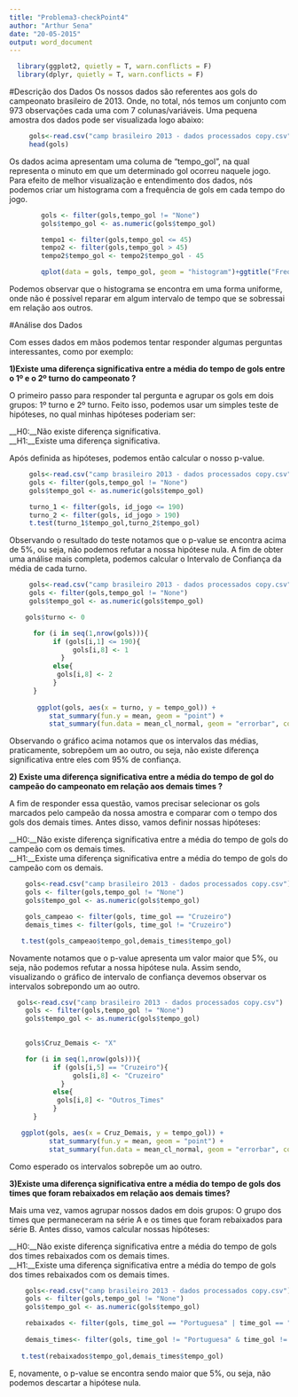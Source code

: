 ```yaml
---
title: "Problema3-checkPoint4"
author: "Arthur Sena"
date: "20-05-2015"
output: word_document
---
```


```r
  library(ggplot2, quietly = T, warn.conflicts = F)
  library(dplyr, quietly = T, warn.conflicts = F)
```


#Descrição dos Dados
Os nossos dados são referentes aos gols do campeonato brasileiro de 2013. Onde, no total, nós temos um conjunto com 973 observações cada uma com 7 colunas/variáveis. Uma pequena amostra dos dados pode ser visualizada logo abaixo:

```r
     gols<-read.csv("camp brasileiro 2013 - dados processados copy.csv")
     head(gols)
```

Os dados acima apresentam uma columa de "tempo_gol", na qual representa o minuto em que um determinado gol ocorreu naquele jogo. Para efeito de melhor visualização e entendimento dos dados, nós podemos criar um histograma com a frequência de gols em cada tempo do jogo.

```r
        gols <- filter(gols,tempo_gol != "None")
        gols$tempo_gol <- as.numeric(gols$tempo_gol)

        tempo1 <- filter(gols,tempo_gol <= 45)
        tempo2 <- filter(gols,tempo_gol > 45)
        tempo2$tempo_gol <- tempo2$tempo_gol - 45

        qplot(data = gols, tempo_gol, geom = "histogram")+ggtitle("Frequencia dos gols")
```

Podemos observar que o histograma se encontra em uma forma uniforme, onde não é possível reparar em algum intervalo de tempo que se sobressai em relação aos outros.

#Análise dos Dados

Com esses dados em mãos podemos tentar responder algumas perguntas interessantes, como por exemplo:

__1)Existe uma diferença significativa entre a média do tempo de gols entre o 1º e o 2º turno do campeonato ?__

O primeiro passo para responder tal pergunta e agrupar os gols em dois grupos: 1º turno e 2º turno. Feito isso, podemos usar um simples teste de hipóteses, no qual minhas hipóteses poderiam ser:

__H0:__Não existe diferença significativa.  
__H1:__Existe uma diferença significativa.

Após definida as hipóteses, podemos então calcular o nosso p-value.

```r

     gols<-read.csv("camp brasileiro 2013 - dados processados copy.csv")
     gols <- filter(gols,tempo_gol != "None")
     gols$tempo_gol <- as.numeric(gols$tempo_gol)

     turno_1 <- filter(gols, id_jogo <= 190)
     turno_2 <- filter(gols, id_jogo > 190)
     t.test(turno_1$tempo_gol,turno_2$tempo_gol)
```

Observando o resultado do teste notamos que o p-value se encontra acima de 5%, ou seja, não podemos refutar a nossa hipótese nula.
A fim de obter uma análise mais completa, podemos calcular o Intervalo de Confiança da média de cada turno.

```r

     gols<-read.csv("camp brasileiro 2013 - dados processados copy.csv")
     gols <- filter(gols,tempo_gol != "None")
     gols$tempo_gol <- as.numeric(gols$tempo_gol)

    gols$turno <- 0

      for (i in seq(1,nrow(gols))){
           if (gols[i,1] <= 190){
                gols[i,8] <- 1
             }
           else{
            gols[i,8] <- 2
           }
      }
    
       ggplot(gols, aes(x = turno, y = tempo_gol)) + 
          stat_summary(fun.y = mean, geom = "point") + 
          stat_summary(fun.data = mean_cl_normal, geom = "errorbar", colour = "blue",) + ggtitle("Intervalos de Confiança")

```

Observando o gráfico acima notamos que os intervalos das médias, praticamente, sobrepõem um ao outro, ou seja, não existe diferença significativa entre eles com 95% de confiança.

__2) Existe uma diferença significativa entre a média do tempo de gol do campeão do campeonato  em relação aos demais times ?__

A fim de responder essa questão, vamos precisar selecionar os gols marcados pelo campeão da nossa amostra e comparar com o tempo dos gols dos demais times. Antes disso, vamos definir nossas hipóteses:

__H0:__Não existe diferença significativa entre a média do tempo de gols do campeão com os demais times.  
__H1:__Existe uma diferença significativa entre a média do tempo de gols do campeão com os demais.

```r
    gols<-read.csv("camp brasileiro 2013 - dados processados copy.csv")
    gols <- filter(gols,tempo_gol != "None")
    gols$tempo_gol <- as.numeric(gols$tempo_gol)

    gols_campeao <- filter(gols, time_gol == "Cruzeiro")
    demais_times <- filter(gols, time_gol != "Cruzeiro")

   t.test(gols_campeao$tempo_gol,demais_times$tempo_gol)

```

Novamente notamos que o p-value apresenta um valor maior que 5%, ou seja, não podemos refutar a nossa hipótese nula. Assim sendo, visualizando o gráfico de intervalo de confiança devemos observar os intervalos sobrepondo um ao outro.

```r

  gols<-read.csv("camp brasileiro 2013 - dados processados copy.csv")
    gols <- filter(gols,tempo_gol != "None")
    gols$tempo_gol <- as.numeric(gols$tempo_gol)   
 

    gols$Cruz_Demais <- "X"

    for (i in seq(1,nrow(gols))){
           if (gols[i,5] == "Cruzeiro"){
                gols[i,8] <- "Cruzeiro"
             }
           else{
            gols[i,8] <- "Outros_Times"
           }
      }

   ggplot(gols, aes(x = Cruz_Demais, y = tempo_gol)) + 
          stat_summary(fun.y = mean, geom = "point") + 
          stat_summary(fun.data = mean_cl_normal, geom = "errorbar", colour = "blue",) + ggtitle("Intervalos de Confiança")

```

  Como esperado os intervalos sobrepõe um ao outro.
  
__3)Existe uma diferença significativa entre a média do tempo de gols dos times que foram rebaixados em relação aos demais times?__

Mais uma vez, vamos agrupar nossos dados em dois grupos: O grupo dos times que permaneceram na série A e os times que foram rebaixados para série B. Antes disso, vamos calcular nossas hipóteses:

__H0:__Não existe diferença significativa entre a média do tempo de gols dos times rebaixados com os demais times.  
__H1:__Existe uma diferença significativa entre a média do tempo de gols dos times rebaixados com os demais times.

```r
    gols<-read.csv("camp brasileiro 2013 - dados processados copy.csv")
    gols <- filter(gols,tempo_gol != "None")
    gols$tempo_gol <- as.numeric(gols$tempo_gol)   

    rebaixados <- filter(gols, time_gol == "Portuguesa" | time_gol == "Vasco da Gama" | time_gol == "Ponte Preta" |time_gol ==                      "Náutico" )
     
    demais_times<- filter(gols, time_gol != "Portuguesa" & time_gol != "Vasco da Gama" & time_gol != "Ponte Preta" &time_gol !=                      "Náutico" )
    
   t.test(rebaixados$tempo_gol,demais_times$tempo_gol)

```

E, novamente, o p-value se encontra sendo maior que 5%, ou seja, não podemos descartar a hipótese nula.

